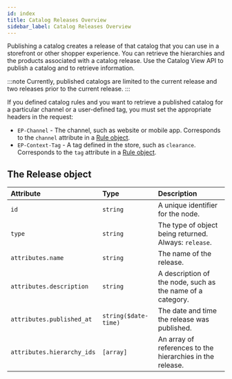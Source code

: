 ```yaml
---
id: index
title: Catalog Releases Overview
sidebar_label: Catalog Releases Overview
---
```


Publishing a catalog creates a release of that catalog that you can use in a storefront or other shopper experience. You can retrieve the hierarchies and the products associated with a catalog release. Use the Catalog View API to publish a catalog and to retrieve information.

:::note
Currently, published catalogs are limited to the current release and two releases prior to the current release.
:::

If you defined catalog rules and you want to retrieve a published catalog for a particular channel or a user-defined tag, you must set the appropriate headers in the request:

- `EP-Channel` - The channel, such as website or mobile app. Corresponds to the `channel` attribute in a [Rule object](../index.md#the-rule-object).
- `EP-Context-Tag` - A tag defined in the store, such as `clearance`. Corresponds to the `tag` attribute in a [Rule object](../index.md#the-rule-object).

## The Release object

| Attribute | Type | Description |
| :--- | :--- | :--- |
| `id` | `string` | A unique identifier for the node. |
| `type` | `string` | The type of object being returned. Always: `release`. |
| `attributes.name` | `string` | The name of the release. |
| `attributes.description` | `string` | A description of the node, such as the name of a category. |
| `attributes.published_at` | `string($date-time)` | The date and time the release was published. |
| `attributes.hierarchy_ids` | `[array]` | An array of references to the hierarchies in the release. |

